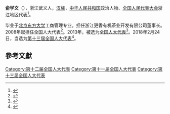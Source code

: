 '''俞学文'''（{{bd|1969年||}}），浙江武义人，[[汉族|汉族]]，[[中华人民共和国|中华人民共和国]]政治人物、[[全国人民代表大会|全国人民代表大会]]浙江地区代表<ref>{{cite web|author=新华网|title=第十一届全国人大代表|url=http://news.xinhuanet.com/ziliao/2008-03/03/content_7708230.htm?node=36628|publisher=新华网|accessdate=2014-01-07|archive-date=2014-01-10|archive-url=https://web.archive.org/web/20140110211415/http://news.xinhuanet.com/ziliao/2008-03/03/content_7708230.htm?node=36628|dead-url=no}}</ref>。

毕业于[[北京东方大学|北京东方大学]]工商管理专业。担任浙江更香有机茶业开发有限公司董事长。2008年起担任全国人大代表<ref>{{cite news|title=全国人大代表信息-俞学文|url=http://210.82.31.1:8084/delegate/viewDelegate.action?dbid=110927|accessdate=2013-04-05|newspaper=全国人大网|archive-url=https://web.archive.org/web/20140407061519/http://www.npc.gov.cn/delegate/viewDelegate.action?dbid=110927|archive-date=2014-04-07|dead-url=yes}}</ref>。2013年，被选为[[全国人大代表|全国人大代表]]<ref>{{cite news|title=全国人大代表信息-俞学文|url=http://210.82.31.1:8084/delegate/viewDelegate.action?dbid=120896|accessdate=2013-03-28|newspaper=全国人大网|archive-url=https://web.archive.org/web/20140407061448/http://www.npc.gov.cn/delegate/viewDelegate.action?dbid=120896|archive-date=2014-04-07|dead-url=yes}}</ref>。2018年2月24日，当选为[[第十三届全国人大代表|第十三届全国人大代表]]<ref>{{Cite web|title=（受权发布）中华人民共和国第十三届全国人民代表大会代表名单-中新网|url=http://www.chinanews.com/gn/2018/02-25/8453959.shtml|accessdate=2021-02-13|work=中新网|archive-date=2018-02-27|archive-url=https://web.archive.org/web/20180227031724/http://www.chinanews.com/gn/2018/02-25/8453959.shtml|dead-url=no}}</ref>。

==參考文獻==
{{reflist}}

[[Category:第十二届全国人大代表|Category:第十二届全国人大代表]]
[[Category:第十一届全国人大代表|Category:第十一届全国人大代表]]
[[Category:第十三届全国人大代表|Category:第十三届全国人大代表]]


{{中国政治人物小作品}}